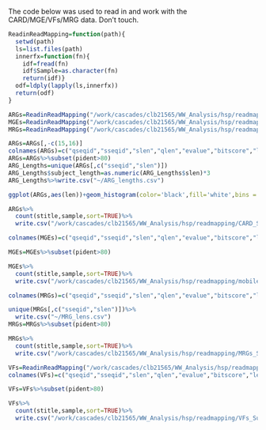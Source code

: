 ############## The code below was used to read in and work with the CARD/MGE/VFs/MRG data. Don't touch. 
```r
ReadinReadMapping=function(path){
  setwd(path)
  ls=list.files(path)
  innerfx=function(fn){
    idf=fread(fn)
    idf$Sample=as.character(fn)
    return(idf)} 
  odf=ldply(lapply(ls,innerfx))
  return(odf)
}

ARGs=ReadinReadMapping("/work/cascades/clb21565/WW_Analysis/hsp/readmapping/CARD")
MGEs=ReadinReadMapping("/work/cascades/clb21565/WW_Analysis/hsp/readmapping/mobileOG-db.beatrix1.3/")
MRGs=ReadinReadMapping("/work/cascades/clb21565/WW_Analysis/hsp/readmapping/ExperimentalMRGs/")
```

```r
ARGs=ARGs[,-c(15,16)]
colnames(ARGs)=c("qseqid","sseqid","slen","qlen","evalue","bitscore","len","pident","mismatch","positive","gaps","qtitle","stitle","sample")
ARGs=ARGs%>%subset(pident>80)
ARG_Lengths=unique(ARGs[,c("sseqid","slen")])
ARG_Lengths$subject_length=as.numeric(ARG_Lengths$slen)*3
ARG_Lengths%>%write.csv("~/ARG_lengths.csv")
```

```r
ggplot(ARGs,aes(len))+geom_histogram(color='black',fill='white',bins = 50)
```

```r
ARGs%>%
  count(stitle,sample,sort=TRUE)%>%
  write.csv("/work/cascades/clb21565/WW_Analysis/hsp/readmapping/CARD_Summary.csv",row.names = FALSE)
```

```r
colnames(MGEs)=c("qseqid","sseqid","slen","qlen","evalue","bitscore","len","pident","mismatch","positive","gaps","qtitle","stitle","sample")

MGEs=MGEs%>%subset(pident>80)
```

```r
MGEs%>%
  count(stitle,sample,sort=TRUE)%>%
  write.csv("/work/cascades/clb21565/WW_Analysis/hsp/readmapping/mobileOGs_Summary.csv",row.names = FALSE)
```

```r
colnames(MRGs)=c("qseqid","sseqid","slen","qlen","evalue","bitscore","len","pident","mismatch","positive","gaps","qtitle","stitle","sample")

unique(MRGs[,c("sseqid","slen")])%>%
  write.csv("~/MRG_lens.csv")
MRGs=MRGs%>%subset(pident>80)
```

```r
MRGs%>%
  count(stitle,sample,sort=TRUE)%>%
  write.csv("/work/cascades/clb21565/WW_Analysis/hsp/readmapping/MRGs_Summary.csv",row.names = FALSE)
```

```r
VFs=ReadinReadMapping("/work/cascades/clb21565/WW_Analysis/hsp/readmapping/VFDB")
colnames(VFs)=c("qseqid","sseqid","slen","qlen","evalue","bitscore","len","pident","mismatch","positive","gaps","qtitle","stitle","sample")

VFs=VFs%>%subset(pident>80)

VFs%>%
  count(stitle,sample,sort=TRUE)%>%
  write.csv("/work/cascades/clb21565/WW_Analysis/hsp/readmapping/VFs_Summary.csv",row.names = FALSE)
```
